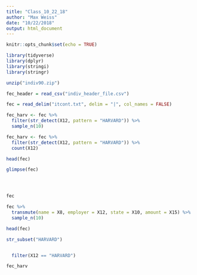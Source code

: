 ```yaml
---
title: "Class_10_22_18"
author: "Max Weiss"
date: "10/22/2018"
output: html_document
---
```


```r
knitr::opts_chunk$set(echo = TRUE)

library(tidyverse)
library(dplyr)
library(stringi)
library(stringr)

unzip("indiv90.zip")

fec_header = read_csv("indiv_header_file.csv")

fec = read_delim("itcont.txt", delim = "|", col_names = FALSE)

fec_harv <- fec %>%
  filter(str_detect(X12, pattern = "HARVARD")) %>%
  sample_n(10)

fec_harv <- fec %>%
  filter(str_detect(X12, pattern = "HARVARD")) %>%
  count(X12)

```




 
```r

head(fec)

glimpse(fec)




fec

fec %>%
  transmute(name = X8, employer = X12, state = X10, amount = X15) %>%
  sample_n(10)

head(fec)

str_subset("HARVARD")


  filter(X12 == "HARVARD")

fec_harv

```

